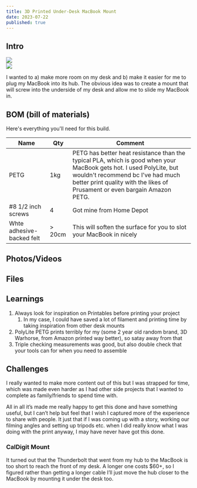 ```yaml
---
title: 3D Printed Under-Desk MacBook Mount
date: 2023-07-22
published: true
---
```


## Intro

<div className="flex gap-4 mb-6">
  <div >
    <Image className="rounded" src="/posts/images/SAT09925.jpg"/>
  </div>
  <div>
    <Image className="rounded" src="/posts/images/SAT09932.jpg"/>
  </div>
</div>

I wanted to a) make more room on my desk and b) make it easier for me to plug my MacBook into its hub. The obvious idea was to create a mount that will screw into the underside of my desk and allow me to slide my MacBook in. 

## BOM (bill of materials)
Here's everything you'll need for this build.

|Name|Qty|Comment|
|----|---|-------|
| PETG | 1kg | PETG has better heat resistance than the typical PLA, which is good when your MacBook gets hot. I used PolyLite, but wouldn't recommend bc I've had much better print quality with the likes of Prusament or even bargain Amazon PETG. |
| #8 1/2 inch screws | 4 | Got mine from Home Depot |
| Whte adhesive-backed felt | > 20cm | This will soften the surface for you to slot your MacBook in nicely |

## Photos/Videos

## Files
<DownloadFile name="macbook-mount.3mf" path="/posts/macbook-deskmoun.3mf" />
<DownloadFile name="caldigit-mount.3mf" path="/posts/macbook-deskmoun.3mf" />

## Learnings

1. Always look for inspiration on Printables before printing your project
    1. In my case, I could have saved a lot of filament and printing time by taking inspiration from other desk mounts
2. PolyLite PETG prints terribly for my (some 2 year old random brand, 3D Warhorse, from Amazon printed way better), so satay away from that
3. Triple checking measurements was good, but also double check that your tools can for when you need to assemble

## Challenges

I really wanted to make more content out of this but I was strapped for time, which was made even harder as I had other side projects that I wanted to complete as family/friends to spend time with. 

All in all it’s made me really happy to get this done and have something useful, but I can’t help but feel that I wish I captured more of the experience to share with people. It just that if I was coming up with a story, working our filming angles and setting up tripods etc. when I did really know what I was doing with the print anyway, I may have never have got this done.

### CalDigit Mount

It turned out that the Thunderbolt that went from my hub to the MacBook is too short to reach the front of my desk. A longer one costs $60+, so I figured rather than getting a longer cable I’ll just move the hub closer to the MacBook by mounting it under the desk too.